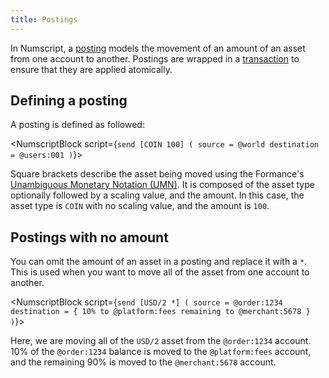 ```yaml
---
title: Postings
---
```


In Numscript, a [posting](/ledger/v2/reference/transactions#postings) models the movement of an amount of an asset from one account to another. Postings are wrapped in a [transaction](/ledger/v2/reference/transactions#transactions-1) to ensure that they are applied atomically.

## Defining a posting

A posting is defined as followed:

<NumscriptBlock script={`send [COIN 100] (
  source = @world
  destination = @users:001
)`}></NumscriptBlock>

Square brackets describe the asset being moved using the Formance's [Unambiguous Monetary Notation (UMN)](/stack/unambiguous-monetary-notation). It is composed of the asset type optionally followed by a scaling value, and the amount. In this case, the asset type is `COIN` with no scaling value, and the amount is `100`.

## Postings with no amount

You can omit the amount of an asset in a posting and replace it with a `*`. This is used when you want to move all of the asset from one account to another.

<NumscriptBlock script={`send [USD/2 *] (
  source = @order:1234
  destination = {
    10% to @platform:fees
    remaining to @merchant:5678
  }
)`}></NumscriptBlock>

Here, we are moving all of the `USD/2` asset from the `@order:1234` account. 10% of the `@order:1234` balance is moved to the `@platform:fees` account, and the remaining 90% is moved to the `@merchant:5678` account.
